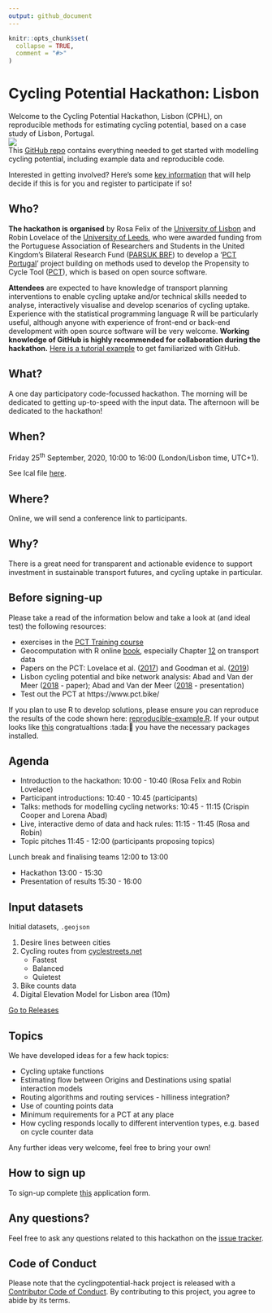 ```yaml
---
output: github_document
---
```


<!-- README.md is generated from README.Rmd. Please edit that file -->

```r
knitr::opts_chunk$set(
  collapse = TRUE,
  comment = "#>"
)
```

# Cycling Potential Hackathon: Lisbon

<!-- badges: start -->
<!-- badges: end -->

Welcome to the Cycling Potential Hackathon, Lisbon (CPHL), on reproducible methods for estimating cycling potential, based on a case study of Lisbon, Portugal.   
![](https://user-images.githubusercontent.com/1825120/87960376-21e40a00-caac-11ea-8103-5948dfcd3a25.jpg)  
This [GitHub repo](https://github.com/U-Shift/cyclingpotential-hack) contains everything needed to get started with modelling cycling potential, including example data and reproducible code.

Interested in getting involved?
Here's some [key information](https://en.wikipedia.org/wiki/Five_Ws) that will help decide if this is for you and register to participate if so!

## Who?

**The hackathon is organised** by Rosa Felix of the [University of Lisbon](http://ushift.tecnico.ulisboa.pt/team-rosa-felix/)  and Robin Lovelace of the [University of Leeds](https://environment.leeds.ac.uk/transport/staff/953/dr-robin-lovelace), who were awarded funding from the Portuguese Association of Researchers and Students in the United Kingdom's Bilateral Research Fund ([PARSUK BRF](https://en.parsuk.pt/brf)) to develop a '[PCT Portugal](http://ushift.tecnico.ulisboa.pt/pct-portugal/)' project building on methods used to develop the Propensity to Cycle Tool ([PCT](https://www.pct.bike/)), which is based on open source software.

**Attendees** are expected to have knowledge of transport planning interventions to enable cycling uptake and/or technical skills needed to analyse, interactively visualise and develop scenarios of cycling uptake.
Experience with the statistical programming language R will be particularly useful, although anyone with experience of front-end or back-end development with open source software will be very welcome.
**Working knowledge of GitHub is highly recommended for collaboration during the hackathon.** [Here is a tutorial example](https://www.youtube.com/watch?v=iv8rSLsi1xo) to get familiarized with GitHub.

## What?

A one day participatory code-focussed hackathon.
The morning will be dedicated to getting up-to-speed with the input data.
The afternoon will be dedicated to the hackathon!

## When?

Friday 25^th^ September, 2020, 10:00 to 16:00 (London/Lisbon time, UTC+1).

See Ical file [here](https://github.com/U-Shift/cyclingpotential-hack/releases/download/2.0.0/Cycling_Potential_Hackathon_Lisbon.ics).

## Where?

Online, we will send a conference link to participants.

## Why?

There is a great need for transparent and actionable evidence to support investment in sustainable transport futures, and cycling uptake in particular.

## Before signing-up

Please take a read of the information below and take a look at (and ideal test) the following resources:

- exercises in the [PCT Training course](https://itsleeds.github.io/pct/articles/pct_training.html)
- Geocomputation with R online [book](https://geocompr.robinlovelace.net/), especially Chapter [12](https://geocompr.robinlovelace.net/transport.html) on transport data
- Papers on the PCT: Lovelace et al. ([2017](https://doi.org/10.5198/jtlu.2016.862)) and Goodman et al. ([2019](https://doi.org/10.1016/j.jth.2019.01.008))
- Lisbon cycling potential and bike network analysis: Abad and Van der Meer ([2018](https://doi.org/10.3390/info9110287) - paper); Abad and Van der Meer ([2018](https://github.com/GeoTecINIT/OpenData4OpenCities/blob/master/Presentations/AGILE_2018_Presentation_Abad-vdMeer.pdf) - presentation)  
- Test out the PCT at https://www.pct.bike/

If you plan to use R to develop solutions, please ensure you can reproduce the results of the code shown here: [reproducible-example.R](https://github.com/U-Shift/cyclingpotential-hack/blob/master/code/reproducible-example.R). If your output looks like [this](https://github.com/U-Shift/cyclingpotential-hack/blob/master/reproducible-example.md) congratualtions :tada:🎉 you have the necessary packages installed.

## Agenda

- Introduction to the hackathon: 10:00 - 10:40 (Rosa Felix and Robin Lovelace)
<!-- How we started the collaboration, why Lisbon, aims (importance of free, open and participatory solutions) -->
<!-- Robin on the methods and software underlying the PCT. -->
- Participant introductions: 10:40 - 10:45 (participants)
- Talks: methods for modelling cycling networks: 10:45 - 11:15 (Crispin Cooper and Lorena Abad)
<!-- Crispin to talk about approaches for modelling active transport -->
<!-- Lorena to talk about cycle network analysis in R -->
- Live, interactive demo of data and hack rules: 11:15 - 11:45 (Rosa and Robin)
- Topic pitches 11:45 - 12:00 (participants proposing topics)

Lunch break and finalising teams 12:00 to 13:00

- Hackathon 13:00 - 15:30
- Presentation of results 15:30 - 16:00
<!-- ? someone to assess / 'most creative', best technicallay? -->

## Input datasets

Initial datasets, `.geojson`  

1. Desire lines between cities  
2. Cycling routes from [cyclestreets.net](cyclestreets.net)
    - Fastest  
    - Balanced  
    - Quietest  
3. Bike counts data
4. Digital Elevation Model for Lisbon area (10m)
 
[Go to Releases](https://github.com/U-Shift/cyclingpotential-hack/releases/)

## Topics

We have developed ideas for a few hack topics:

* Cycling uptake functions  
* Estimating flow between Origins and Destinations using spatial interaction models  
* Routing algorithms and routing services - hilliness integration?  
* Use of counting points data  
* Minimum requirements for a PCT at any place
* How cycling responds locally to different intervention types, e.g. based on cycle counter data

Any further ideas very welcome, feel free to bring your own!

## How to sign up

To sign-up complete [this](https://ushift.tecnico.ulisboa.pt/~ushift.daemon/limesurvey/629464) application form.

## Any questions?

Feel free to ask any questions related to this hackathon on the [issue tracker](https://github.com/U-Shift/cyclingpotential-hack/issues).

## Code of Conduct

Please note that the cyclingpotential-hack project is released with a [Contributor Code of Conduct](https://contributor-covenant.org/version/2/0/CODE_OF_CONDUCT.html). By contributing to this project, you agree to abide by its terms.